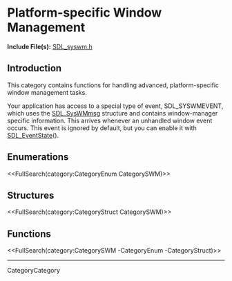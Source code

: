 <!-- #master-page:CategoryTemplate -->
<!-- #master-date:Unknown-Date -->
<!-- format wiki -->
<!-- language en -->

= Platform-specific Window Management =

'''Include File(s):'''  [http://hg.libsdl.org/SDL/file/default/include/SDL_syswm.h SDL_syswm.h]


== Introduction ==
This category contains functions for handling advanced, platform-specific window management tasks.

Your application has access to a special type of event, SDL_SYSWMEVENT, which uses the [[SDL_SysWMmsg]] structure and contains window-manager specific information.  This arrives whenever an unhandled window event occurs.  This event is ignored by default, but you can enable it with [[SDL_EventState]]().

== Enumerations ==
<<FullSearch(category:CategoryEnum CategorySWM)>>


== Structures ==
<<FullSearch(category:CategoryStruct CategorySWM)>>

== Functions ==

<<FullSearch(category:CategorySWM -CategoryEnum -CategoryStruct)>>

----
CategoryCategory
